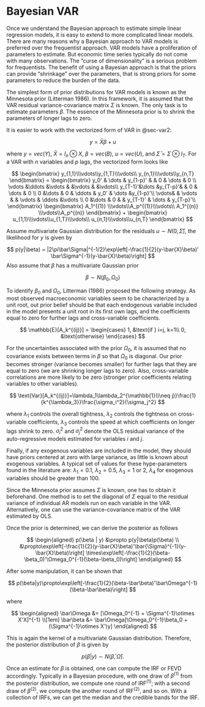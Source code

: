 # Bayesian VAR

Once we understand the Bayesian approach to estimate simple linear
regression models, it is easy to extend to more complicated linear
models. There are many reasons why a Bayesian approach to VAR models is
preferred over the frequentist approach. VAR models have a proliferation
of parameters to estimate. But economic time series typically do not
come with many observations. The "curse of dimensionality" is a serious
problem for frequentists. The benefit of using a Bayesian approach is
that the priors can provide "shrinkage" over the parameters, that is
strong priors for some parameters to reduce the burden of the data.

The simplest form of prior distributions for VAR models is known as the
Minnesota prior (Litterman 1986). In this framework, it is assumed that
the VAR residual variance-covariance matrix $\Sigma$ is known. The only
task is to estimate parameters $\beta$. The essence of the Minnesota
prior is to shrink the parameters of longer lags to zero.

It is easier to work with the vectorized form of VAR in @sec-var2:

$$
y = \bar{X}\beta + u
$$

where $y = vec(Y)$, $\bar{X} = I_n \otimes X$, $\beta = vec(B)$,
$u = vec(U)$, and $\bar\Sigma = \Sigma\otimes I_T$. For a VAR with $n$
variables and $p$ lags, the vectorized form looks like

$$
\begin{bmatrix}
y_{1,1}\\\vdots\\y_{1,T}\\\vdots\\
y_{n,1}\\\vdots\\y_{n,T}
\end{bmatrix} = 
\begin{bmatrix}
y_0' & \dots & y_{1-p}' & & 0 & \dots & 0 \\
\vdots &\ddots &\vdots & &\vdots & &\vdots\\
y_{T-1}'&\dots &y_{T-p}'& & 0 & \dots & 0 \\
0 &\dots & 0 & \ddots & y_0' & \dots &y_{1-p}'\\
\vdots& & \vdots & & \vdots & \ddots &\vdots \\
0 &\dots & 0 & & y_{T-1}' & \dots & y_{T-p}'\\
\end{bmatrix}
\begin{bmatrix}
A_1^{(1)} \\\vdots\\A_p^{(1)}\\\vdots\\ 
A_1^{(n)} \\\vdots\\A_p^{(n)}
\end{bmatrix} +
\begin{bmatrix}
u_{1,1}\\\vdots\\u_{1,T}\\\vdots\\
u_{n,1}\\\vdots\\u_{n,T}
\end{bmatrix}
$$

Assume multivariate Gaussian distribution for the residuals
$u\sim N(0, \bar\Sigma)$, the likelihood for $y$ is given by

$$
p(y|\beta) = |2\pi\bar\Sigma|^{-1/2}\exp\left[-\frac{1}{2}(y-\bar{X}\beta)'
\bar\Sigma^{-1}(y-\bar{X}\beta)\right]
$$ Also assume that $\beta$ has a multivariate Gaussian prior

$$
\beta \sim N(\beta_0, \Omega_0)
$$

To identify $\beta_0$ and $\Omega_0$, Litterman (1986) proposed the
following strategy. As most observed macroeconomic variables seem to be
characterized by a unit root, out prior belief should be that each
endogenous variable included in the model presents a unit root in its
first own lags, and the coefficients equal to zero for further lags and
cross-variable coefficients.

$$
\mathbb{E}[A_k^{(ij)}] = \begin{cases}
1, &\text{if } i=j, k=1\\
0, &\text{otherwise}
\end{cases}
$$

For the uncertainties associated with the prior $\Omega_0$, it is
assumed that no covariance exists between terms in $\beta$ so that
$\Omega_0$ is diagonal. Our prior becomes stronger (variance becomes
smaller) for further lags that they are equal to zero (we are shrinking
longer lags to zero). Also, cross-variable correlations are more likely
to be zero (stronger prior coefficients relating variables to other
variables).

$$
\text{Var}[A_k^{(ij)}]=\lambda_1\lambda_2^{\mathbb{1}(i\neq j)}\frac{1}{k^{\lambda_3}}\frac{\sigma_i^2}{\sigma_j^2}
$$

where $\lambda_1$ controls the overall tightness, $\lambda_2$ controls
the tightness on cross-variable coefficients, $\lambda_3$ controls the
speed at which coefficients on longer lags shrink to zero. $\sigma_i^2$
and $\sigma_j^2$ denote the OLS residual variance of the auto-regressive
models estimated for variables $i$ and $j$.

Finally, if any exogenous variables are included in the model, they
should have priors centered at zero with large variance, as little is
known about exogenous variables. A typical set of values for these
hype-parameters found in the literature are: $\lambda_1=0.1$,
$\lambda_2=0.5$, $\lambda_3=1\text{ or } 2$, $\lambda_4$ for exogenous
variables should be greater than $100$.

Since the Minnesota prior assumes $\Sigma$ is known, one has to obtain
it beforehand. One method is to set the diagonal of $\Sigma$ equal to
the residual variance of individual AR models run on each variable in
the VAR. Alternatively, one can use the variance-covariance matrix of
the VAR estimated by OLS.

Once the prior is determined, we can derive the posterior as follows

$$
\begin{aligned}
p(\beta | y) &\propto p(y|\beta)p(\beta) \\
&\propto\exp\left[-\frac{1}{2}(y-\bar{X}\beta)'\bar{\Sigma}^{-1}(y-\bar{X}\beta)\right]
\times\exp\left[-\frac{1}{2}(\beta-\beta_0)'\Omega_0^{-1}(\beta-\beta_0)\right] 
\end{aligned}
$$

After some manipulation, it can be shown that

$$
p(\beta|y)\propto\exp\left[-\frac{1}{2}(\beta-\bar\beta)'\bar\Omega^{-1}(\beta-\bar\beta)\right] 
$$

where

$$
\begin{aligned}
\bar\Omega &= [\Omega_0^{-1} + \Sigma^{-1}\otimes X'X]^{-1} \\[1em]
\bar\beta &= \bar\Omega[\Omega_0^{-1}\beta_0 + (\Sigma^{-1}\otimes X')y]
\end{aligned}
$$

This is again the kernel of a multivariate Gaussian distribution.
Therefore, the posterior distribution of $\beta$ is given by

$$
p(\beta|y) \sim N(\bar\beta, \bar\Omega).
$$

Once an estimate for $\beta$ is obtained, one can compute the IRF or
FEVD accordingly. Typically in a Bayesian procedure, with one draw of
$\beta^{(1)}$ from the posterior distribution, we compute one round of
$\text{IRF}^{(1)}$; with a second draw of $\beta^{(2)}$, we compute the
another round of $\text{IRF}^{(2)}$, and so on. With a collection of
IRFs, we can get the median and the credible bands for the IRF.
